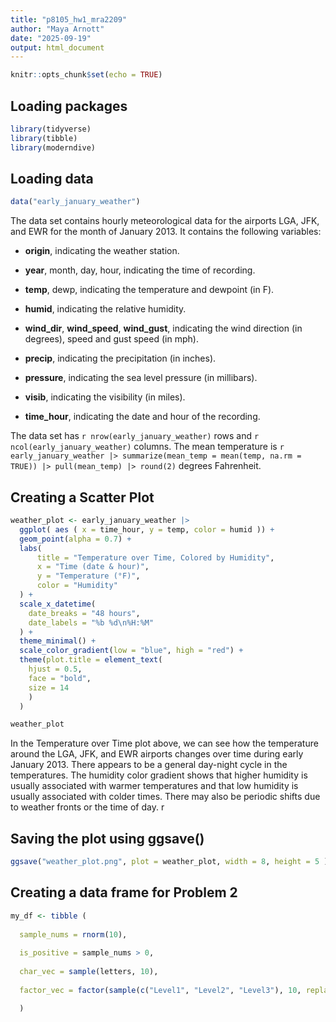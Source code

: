 ```yaml
---
title: "p8105_hw1_mra2209"
author: "Maya Arnott"
date: "2025-09-19"
output: html_document
---
```


```r
knitr::opts_chunk$set(echo = TRUE)
```

## Loading packages

```r
library(tidyverse)
library(tibble)
library(moderndive)
```

## Loading data

```r
data("early_january_weather")
```

The data set contains hourly meteorological data for the airports LGA, JFK, and EWR for the month of January 2013. It contains the following variables:  

  - **origin**, indicating the weather station.  
  
  - **year**, month, day, hour, indicating the time of recording.  
  
  - **temp**, dewp, indicating the temperature and dewpoint (in F).  
  
  - **humid**, indicating the relative humidity.  
  
  - **wind_dir**, **wind_speed**, **wind_gust**, indicating the wind            direction (in degrees), speed and gust speed (in mph).  
  
  - **precip**, indicating the precipitation (in inches). 
  
  - **pressure**, indicating the sea level pressure (in millibars).
  
  - **visib**, indicating the visibility (in miles).  
  
  - **time_hour**, indicating the date and hour of the recording.
  
The data set has `r nrow(early_january_weather)` rows and `r ncol(early_january_weather)` columns. The mean temperature is `r early_january_weather |> summarize(mean_temp = mean(temp, na.rm = TRUE)) |> pull(mean_temp) |> round(2)` degrees Fahrenheit. 


## Creating a Scatter Plot
```r

weather_plot <- early_january_weather |> 
  ggplot( aes ( x = time_hour, y = temp, color = humid )) +
  geom_point(alpha = 0.7) + 
  labs(
      title = "Temperature over Time, Colored by Humidity",
      x = "Time (date & hour)",
      y = "Temperature (°F)",
      color = "Humidity"
  ) + 
  scale_x_datetime(
    date_breaks = "48 hours",
    date_labels = "%b %d\n%H:%M"
  ) +
  theme_minimal() + 
  scale_color_gradient(low = "blue", high = "red") + 
  theme(plot.title = element_text( 
    hjust = 0.5,
    face = "bold",
    size = 14
    )
  )

weather_plot
```

In the Temperature over Time plot above, we can see how the temperature around the LGA, JFK, and EWR airports changes over time during early January 2013. There appears to be a general day-night cycle in the temperatures. The humidity color gradient shows that higher humidity is usually associated with warmer temperatures and that low humidity is usually associated with colder times. There may also be periodic shifts due to weather fronts or the time of day.
r

## Saving the plot using ggsave()

```r

ggsave("weather_plot.png", plot = weather_plot, width = 8, height = 5 )

```

## Creating a data frame for Problem 2

```r

my_df <- tibble (
  
  sample_nums = rnorm(10),
  
  is_positive = sample_nums > 0,
  
  char_vec = sample(letters, 10),
  
  factor_vec = factor(sample(c("Level1", "Level2", "Level3"), 10, replace = TRUE))

  )

```




